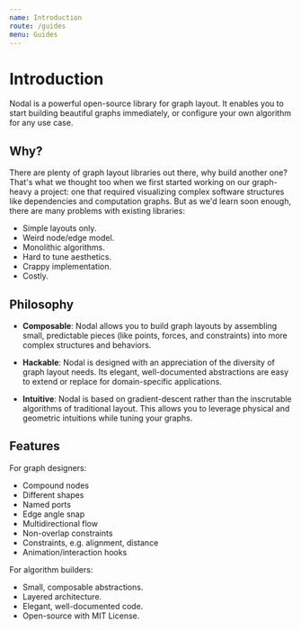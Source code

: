 ```yaml
---
name: Introduction
route: /guides
menu: Guides
---
```


# Introduction

Nodal is a powerful open-source library for graph layout. It enables you to start building beautiful graphs immediately, or configure your own algorithm for any use case.

## Why?

There are plenty of graph layout libraries out there, why build another one? That's what we thought too when we first started working on our graph-heavy a project: one that required visualizing complex software structures like dependencies and computation graphs. But as we'd learn soon enough, there are many problems with existing libraries:

- Simple layouts only.
- Weird node/edge model.
- Monolithic algorithms.
- Hard to tune aesthetics.
- Crappy implementation.
- Costly.

## Philosophy

- **Composable**:
Nodal allows you to build graph layouts by assembling small, predictable pieces (like points, forces, and constraints) into more complex structures and behaviors.

- **Hackable**:
Nodal is designed with an appreciation of the diversity of graph layout needs. Its elegant, well-documented abstractions are easy to extend or replace for domain-specific applications.

- **Intuitive**:
Nodal is based on gradient-descent rather than the inscrutable algorithms of traditional layout. This allows you to leverage physical and geometric intuitions while tuning your graphs.

## Features
For graph designers:
- Compound nodes
- Different shapes
- Named ports
- Edge angle snap
- Multidirectional flow
- Non-overlap constraints
- Constraints, e.g. alignment, distance
- Animation/interaction hooks

For algorithm builders:
- Small, composable abstractions.
- Layered architecture.
- Elegant, well-documented code.
- Open-source with MIT License.

